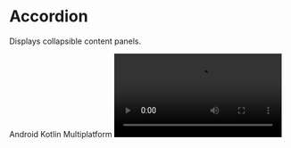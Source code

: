 
# Accordion

Displays collapsible content panels.

<TagContainer>
  <Tag>Android</Tag>
  <Tag>Kotlin Multiplatform</Tag>
</TagContainer>
<Video src="https://files.catbox.moe/d2xr15.mp4" />

<br />

## Installation

```bash copy
./gradlew lumo --add Accordion
```

## Usage

#### Basic Example

```kotlin copy
Accordion(
    headerContent = { Text("Header") },
    bodyContent = { Text("Body Content") }
)
```

#### Group Example

```kotlin copy
val groupState = rememberAccordionGroupState(count = 3, allowMultipleOpen = false)

Column {
    repeat(3) { index ->
        Accordion(
            state = groupState.getState(index),
            headerContent = { Text("Header $index") },
            bodyContent = { Text("Body Content $index") }
        )
    }
}
```

## API Documentation

### Accordion

The `Accordion` composable creates a collapsible section for content with a header and body that expand or collapse with user interaction.

---

#### Parameters

| Parameter           | Type                       | Description                                                           |
| ------------------- | -------------------------- | --------------------------------------------------------------------- |
| `modifier`          | `Modifier`                 | Styles and layouts the root container.                                |
| `headerModifier`    | `Modifier`                 | Styles the header container.                                          |
| `state`             | `AccordionState`           | Controls the expanded/collapsed state of the accordion.               |
| `animate`           | `Boolean`                  | Enables or disables expand/collapse animations.                       |
| `interactionSource` | `MutableInteractionSource` | Handles user interactions such as clicks.                             |
| `headerContent`     | `@Composable () -> Unit`   | Content composable for the header section (clickable by default).     |
| `bodyContent`       | `@Composable () -> Unit`   | Content composable for the body section (visible only when expanded). |

---

### Accordion State

Manages the state of a single accordion instance.

```kotlin
// Create a standalone accordion state
val state = rememberAccordionState(
    initiallyExpanded = false,
    onExpandedChange = { isExpanded ->
        // Handle state changes
    }
)
```

#### Properties

| Property            | Type                | Description                                                         |
| ------------------- | ------------------- | ------------------------------------------------------------------- |
| `expanded`          | `Boolean`           | Indicates whether the accordion is expanded.                        |
| `enabled`           | `Boolean`           | Controls whether the accordion is interactable.                     |
| `clickable`         | `Boolean`           | Determines if the accordion header is clickable.                    |
| `onExpandedChange`  | `(Boolean) -> Unit` | Callback triggered whenever the accordion's expanded state changes. |
| `animationProgress` | `Float`             | Current progress of the expand/collapse animation.                  |

#### Methods

| Method             | Description                                                  |
| ------------------ | ------------------------------------------------------------ |
| `toggle()`         | Toggles the accordion between expanded and collapsed states. |
| `updateProgress()` | Updates the animation progress (internal use).               |
| `collapse()`       | Collapses the accordion.                                     |

---

### Accordion Group State

Coordinates multiple accordions working together.

```kotlin
// Create a group state
val groupState = rememberAccordionGroupState(
    count = 3,
    allowMultipleOpen = false
)

// Access individual accordion states
val firstAccordionState = groupState.getState(0)
```

#### Properties

| Property            | Type      | Default | Description                                                     |
| ------------------- | --------- | ------- | --------------------------------------------------------------- |
| `count`             | `Int`     | -       | Number of accordions in the group.                              |
| `allowMultipleOpen` | `Boolean` | `false` | Determines if multiple accordions can be open at the same time. |

#### Methods

| Method            | Description                                     |
| ----------------- | ----------------------------------------------- |
| `getState(index)` | Returns the `AccordionState` for a given index. |
| `collapseAll()`   | Collapses all accordions in the group.          |
| `expand(index)`   | Expands the accordion at the given index.       |
